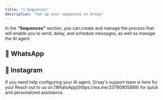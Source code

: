 ```yaml
---
title: "📢 Sequences"
description: "Set up your sequences on Orsay"
---
```


In the **“Sequences”** section, you can create and manage the process that will enable you to send, delay, and schedule messages, as well as manage the AI agent.

## 💬 WhatsApp

<AccordionGroup>
  <Accordion title="Create WhatsApp sequences"></Accordion>
</AccordionGroup>

## 📸 Instagram

<AccordionGroup>
  <Accordion title="Create Instagram outbound sequences"></Accordion>
  <Accordion title="Create Instagram inbound sequences">
    <AccordionGroup>
      <Accordion title="💬 DM for any post likes"></Accordion>
      <Accordion title="Other"></Accordion>
    </AccordionGroup>
  </Accordion>
</AccordionGroup>

<Note>
  If you need help configuring your AI agent, Orsay's support team is here for
  you! Reach out to us on [WhatsApp](https://wa.me/33780905889) for quick and
  personalized assistance.
</Note>
